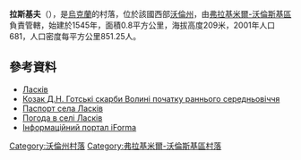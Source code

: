 {{coord|50|47|21|N|24|11|14|E|scale:30000|display=title}}

'''拉斯基夫'''（{{lang-uk|Ласків}}），是[[烏克蘭|烏克蘭]]的村落，位於該國西部[[沃倫州|沃倫州]]，由[[弗拉基米爾-沃倫斯基區|弗拉基米爾-沃倫斯基區]]負責管轄，始建於1545年，面積0.8平方公里，海拔高度209米，2001年人口681，人口密度每平方公里851.25人。

==參考資料==
*[http://gska2.rada.gov.ua/pls/z7502/A005?rdat1=21.03.2008&rf7571=4709 Ласків]{{dead link|date=2018年3月 |bot=InternetArchiveBot |fix-attempted=yes }}
* [http://vf-ndc-oasu.ucoz.ru/publ/kozak_d_n_gotski_skarbi_volini_pochatku_rannogo_serednovichchja/20-1-0-192 Козак Д.Н. Готські скарби Волині початку раннього середньовіччя] {{Wayback|url=http://vf-ndc-oasu.ucoz.ru/publ/kozak_d_n_gotski_skarbi_volini_pochatku_rannogo_serednovichchja/20-1-0-192 |date=20170312232745 }}
* [https://web.archive.org/web/20140314225517/http://www.vvadm.gov.ua/ukr/miscevi%20rady/laskiv.html Паспорт села Ласків]
* [http://weather.in.ua/ua/volynskaja/13064 Погода в селі Ласків] {{Wayback|url=http://weather.in.ua/ua/volynskaja/13064 |date=20111219110533 }}
* [https://web.archive.org/web/20100125080655/http://old.iforma.com.ua/classifiers/uk/koatuu Інформаційний портал iForma]

[[Category:沃倫州村落|Category:沃倫州村落]]
[[Category:弗拉基米爾-沃倫斯基區村落|Category:弗拉基米爾-沃倫斯基區村落]]


{{Volyn-geo-stub}}